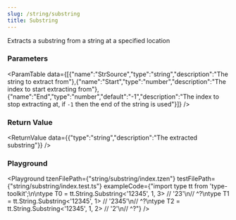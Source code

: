 ```yaml
---
slug: /string/substring
title: Substring
---
```



Extracts a substring from a string at a specified location

### Parameters
<ParamTable data={[{"name":"StrSource","type":"string","description":"The string to extract from"},{"name":"Start","type":"number","description":"The index to start extracting from"},{"name":"End","type":"number","default":"-1","description":"The index to stop extracting at, if `-1` then the end of the string is used"}]} />

### Return Value
<ReturnValue data={{"type":"string","description":"The extracted substring"}} />

### Playground

<Playground tzenFilePath={"string/substring/index.tzen"} testFilePath={"string/substring/index.test.ts"} exampleCode={"import type tt from 'type-toolkit';\n\ntype T0 = tt.String.Substring<'12345', 1, 3> // '23'\n//    ^?\ntype T1 = tt.String.Substring<'12345', 1> // '2345'\n//    ^?\ntype T2 = tt.String.Substring<'12345', 1, 2> // '2'\n//    ^?"} />

